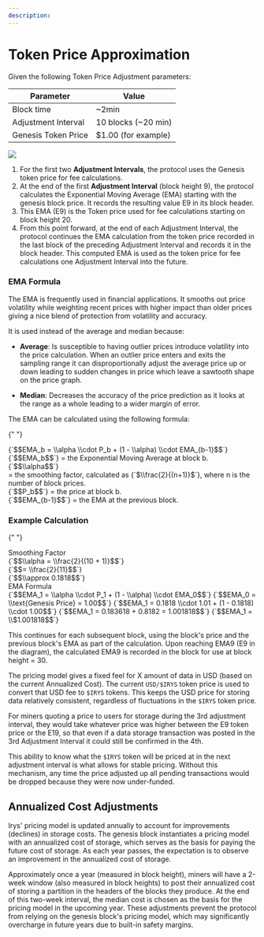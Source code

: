 ```yaml
---
description:
---
```



<EmaTooltip />

# Token Price Approximation

Given the following Token Price Adjustment parameters:

| Parameter           | Value               |
| ------------------- | ------------------- |
| Block time          | ~2min               |
| Adjustment Interval | 10 blocks (~20 min) |
| Genesis Token Price | $1.00 (for example) |

![](/diagrams/overview/token-price-adustments.png)

1. For the first two **Adjustment Intervals**, the protocol uses the Genesis token price for fee calculations.
2. At the end of the first **Adjustment Interval** (block height 9), the protocol calculates the <a className="underline decoration-dashed" id="ema">Exponential Moving Average (EMA)</a> starting with the genesis block price. It records the resulting value E9 in its block header.
3. This EMA (E9) is the Token price used for fee calculations starting on block height 20.
4. From this point forward, at the end of each Adjustment Interval, the protocol continues the EMA calculation from the token price recorded in the last block of the preceding Adjustment Interval and records it in the block header. This computed EMA is used as the token price for fee calculations one Adjustment Interval into the future.

### EMA Formula

The EMA is frequently used in financial applications. It smooths out price volatility while weighting recent prices with higher impact than older prices giving a nice blend of protection from volatility and accuracy.

It is used instead of the average and median because:

- **Average**: Is susceptible to having outlier prices introduce volatility into the price calculation. When an outlier price enters and exits the sampling range it can disproportionally adjust the average price up or down leading to sudden changes in price which leave a sawtooth shape on the price graph.

- **Median**: Decreases the accuracy of the price prediction as it looks at the range as a whole leading to a wider margin of error.

The EMA can be calculated using the following formula:

{" "}

<div className="grid grid-cols-[1fr_6fr_6fr] gap-2   p-4 mt-5">
	<div className="col-span-3 px-4 py-2 bg-slate-800  text-white">
		<Latex>{`$$EMA_b = \\alpha \\cdot P_b + (1 - \\alpha) \\cdot EMA_{b-1}$$`}</Latex>
	</div>
	<div className="col-span-3 px-4 py-2 text-white flex flex-col items-start">
		<div key="1" className="mt-2 flex items-center">
			<Latex>{`$$EMA_b$$`}</Latex>
			<span className="ml-1">= the Exponential Moving Average at block b.</span>
		</div>
		<div key="2" className="mt-2 flex items-start">
			<Latex>{`$$\\alpha$$`}</Latex>
			<div className="flex flex-col items-start">
				<span className="ml-1">
					= the smoothing factor, calculated as <Latex>{`$\\frac{2}{(n+1)}$`}</Latex>, where n is the number
					of block prices.
				</span>
			</div>
		</div>
		<div key="3" className="mt-2 flex items-center">
			<Latex>{`$$P_b$$`}</Latex>
			<span className="ml-1">= the price at block b.</span>
		</div>
		<div key="4" className="mt-2 flex items-center">
			<Latex>{`$$EMA_{b-1}$$`}</Latex>
			<span className="ml-1">= the EMA at the previous block.</span>
		</div>
	</div>
</div>

### Example Calculation

{" "}

<div className="mt-5 ">
	<div className="flex flex-row  p-4 ">
		<div className="w-1/3 px-4 py-2 bg-slate-800 text-white flex items-center justify-center">
			Smoothing Factor
		</div>
		<div className="w-2/3 px-4 py-2 flex flex-col items-start">
			<Latex>{`$$\\alpha = \\frac{2}{(10 + 1)}$$`}</Latex>
			<div className="pl-4">
				<Latex>{`$$= \\frac{2}{11}$$`}</Latex>
			</div>
			<div className="pl-4">
				<Latex>{`$$\\approx 0.1818$$`}</Latex>
			</div>
		</div>
	</div>
	<div className="flex flex-row p-4 ">
		<div className="w-1/3 px-4 py-2 bg-slate-800 text-white flex items-center justify-center">
			EMA Formula
		</div>
		<div className="w-2/3 px-4 py-2 flex flex-col items-start">
			<Latex>{`$$EMA_1 = \\alpha \\cdot P_1 + (1 - \\alpha) \\cdot EMA_0$$`}</Latex>
			<Latex>{`$$EMA_0 = \\text{Genesis Price} = 1.00$$`}</Latex>
			<Latex>{`$$EMA_1 = 0.1818 \\cdot 1.01 + (1 - 0.1818) \\cdot 1.00$$`}</Latex>
			<Latex>{`$$EMA_1 = 0.183618 + 0.8182 = 1.001818$$`}</Latex>
			<Latex>{`$$EMA_1 = \\$1.001818$$`}</Latex>
		</div>
	</div>
</div>

This continues for each subsequent block, using the block's price and the previous block's EMA as part of the calculation. Upon reaching EMA9 (E9 in the diagram), the calculated EMA9 is recorded in the block for use at block height = 30.

The pricing model gives a fixed feel for X amount of data in USD (based on the current Annualized Cost). The current `USD/$IRYS` token price is used to convert that USD fee to `$IRYS` tokens. This keeps the USD price for storing data relatively consistent, regardless of fluctuations in the `$IRYS` token price.

For miners quoting a price to users for storage during the 3rd adjustment interval, they would take whatever price was higher between the E9 token price or the E19, so that even if a data storage transaction was posted in the 3rd Adjustment Interval it could still be confirmed in the 4th.

This ability to know what the `$IRYS` token will be priced at in the next adjustment interval is what allows for stable pricing. Without this mechanism, any time the price adjusted up all pending transactions would be dropped because they were now under-funded.

## Annualized Cost Adjustments

Irys' pricing model is updated annually to account for improvements (declines) in storage costs. The genesis block instantiates a pricing model with an annualized cost of storage, which serves as the basis for paying the future cost of storage. As each year passes, the expectation is to observe an improvement in the annualized cost of storage.

Approximately once a year (measured in block height), miners will have a 2-week window (also measured in block heights) to post their annualized cost of storing a partition in the headers of the blocks they produce. At the end of this two-week interval, the median cost is chosen as the basis for the pricing model in the upcoming year. These adjustments prevent the protocol from relying on the genesis block's pricing model, which may significantly overcharge in future years due to built-in safety margins.
